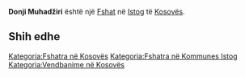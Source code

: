 {{Fshat në Kosovës
 | Emri                = Donji Muhadžiri
| srp_N_name = Donji Muhadžiri
| srp_N_FULL_NAME_RO = Donji Muhadžiri
| srp_N_FULL_NAME_ND_RO = Donji Muhadziri
| srp_N_SORT_NAME_RG = DONJIMUHADZIRI
| srp_N_FULL_NAME_RG = Donji Muhadžiri
| srp_N_FULL_NAME_ND_RG = Donji Muhadziri

 | Emri (Rasa dhanore) = 
 | Figura              = 
 | Shteti              = Kosovo
 | Komuna              = Istog
 | Kodi postar         = 
 | Sipërfaqja          = 

 | Popullsia           = 

 | Regj. i popullsisë  = 
 | Dend. e popullsisë  = 
 | Faqja zyrtare       = 
 <!--- Koordinatat ----> 
 | Gjerësia            = 42.428889
 | Gjatësia            = 21.538333
 | Lartësia            = 
}}
'''Donji Muhadžiri''' është një [[Fshat]] në [[Istog]] të [[Kosovës]].

<!-- == Gjeografia == -->
<!-- == Historia == -->
<!-- == Demografia == -->
== Shih edhe ==
{{Komuna Istog}}
{{Kosovo-Administrata-Cung}}

[[Kategoria:Fshatra në Kosovës]]
[[Kategoria:Fshatra në Kommunes Istog]]
[[Kategoria:Vendbanime në Kosovës]]